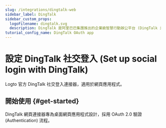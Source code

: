 ```yaml
---
slug: /integrations/dingtalk-web
sidebar_label: DingTalk
sidebar_custom_props:
  logoFilename: dingtalk.svg
  description: DingTalk 是阿里巴巴集團推出的企業級智慧行動辦公平台 (DingTalk is an enterprise-level intelligent mobile office platform launched by Alibaba Group.)
tutorial_config_name: DingTalk OAuth app
---
```




# 設定 DingTalk 社交登入 (Set up social login with DingTalk)

Logto 官方 DingTalk 社交登入連接器，適用於網頁應用程式。

<GuideTip />

## 開始使用 \{#get-started}

DingTalk 網頁連接器專為桌面網頁應用程式設計，採用 OAuth 2.0 驗證 (Authentication) 流程。

<Integration />
